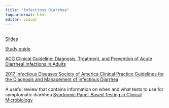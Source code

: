```yaml
---
title: "Infectious Diarrhea"
foquartormat: html
editor: visual
---
```


## 

[Slides](infectdiarrhea.pdf)

[Study guide](diarrhea.docx)

[ACG Clinical Guideline: Diagnosis, Treatment, and Prevention of Acute Diarrheal Infections in Adults](ACG.pdf)

[2017 Infectious Diseases Society of America Clinical Practice Guidelines for the Diagnosis and Management of Infectious Diarrhea](IDSAdiarrhae.pdf)

A useful review that contains information on when and what tests to use for symptomatic diarhhea [Syndromic Panel-Based Testing in Clinical Microbiology](Syndromic.pdf)
